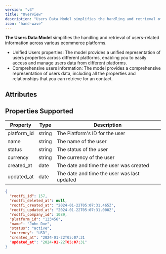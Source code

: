 ```yaml
---
version: "v3"
title: "Overview"
description: "Users Data Model simplifies the handling and retrieval of users-related information across various crm platforms."
icon: "hand-wave"
---
```


**The Users Data Model** simplifies the handling and retrieval of users-related information across various ecommerce platforms.

- Unified Users properties: The model provides a unified representation of users properties across different platforms, enabling you to easily access and manage users data from different platforms.
- Comprehensive users information: The model provides a comprehensive representation of users data, including all the properties and relationships that you can retrieve for an contact.

## Attributes

## Properties Supported

| Property    | Type   | Description                                 |
| ----------- | ------ | ------------------------------------------- |
| platform_id | string | The Platform's ID for the user              |
| name        | string | The name of the user                        |
| status      | string | The status of the user                      |
| currency    | string | The currency of the user                    |
| created_at  | date   | The date and time the user was created      |
| updated_at  | date   | The date and time the user was last updated |

<ResponseExample name="The Users Object" >

```json The Users Response Object
{
  "rootfi_id": 157,
  "rootfi_deleted_at": null,
  "rootfi_created_at": "2024-01-22T05:07:31.465Z",
  "rootfi_updated_at": "2024-01-22T05:07:31.000Z",
  "rootfi_company_id": 1089,
  "platform_id": "123456",
  "name": "John Doe",
  "status": "active",
  "currency": "USD",
  "created_at": "2024-01-22T05:07:31
  "updated_at": "2024-01-22T05:07:31"
}
```

</ResponseExample>
